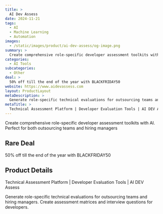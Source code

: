 ```yaml
---
title: >
  AI Dev Assess
date: 2024-11-21
tags:
  - AI
  - Machine Learning
  - Automation
images:
  - /static/images/product/ai-dev-assess/og-image.png
summary: >
  Create comprehensive role-specific developer assessment toolkits with AI. Perfect for both outsourcing teams and hiring managers
categories:
  - AI Tools
subcategories:
  - Other
deal: >
  50% off till the end of the year with BLACKFRIDAY50
website: https://www.aidevassess.com
layout: ProductLayout
metaDescription: >
  Generate role-specific technical evaluations for outsourcing teams and hiring managers. Create assessment matrices and interview questions for developers.
metaTitle: >
  Technical Assessment Platform | Developer Evaluation Tools | AI DEV Assess
---
```

Create comprehensive role-specific developer assessment toolkits with AI. Perfect for both outsourcing teams and hiring managers

## Rare Deal

50% off till the end of the year with BLACKFRIDAY50

## Product Details
Technical Assessment Platform | Developer Evaluation Tools | AI DEV Assess

Generate role-specific technical evaluations for outsourcing teams and hiring managers. Create assessment matrices and interview questions for developers.
